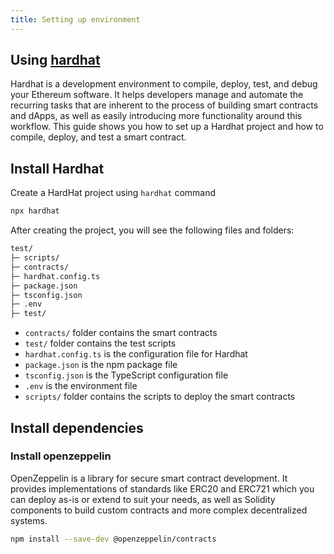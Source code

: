 ```yaml
---
title: Setting up environment
---
```



## Using [hardhat](https://hardhat.org/)

Hardhat is a development environment to compile, deploy, test,
and debug your Ethereum software.
It helps developers manage and automate the recurring tasks
that are inherent to the process of building smart contracts and dApps,
as well as easily introducing more functionality around this workflow.
This guide shows you how to set up a Hardhat project and how to compile, deploy, and test a smart contract.

## Install Hardhat

Create a HardHat project using `hardhat` command

```bash
npx hardhat
```

<InstallHardHat />

After creating the project, you will see the following files and folders:

```bash
test/
├─ scripts/
├─ contracts/
├─ hardhat.config.ts
├─ package.json
├─ tsconfig.json
├─ .env
├─ test/
```

- `contracts/` folder contains the smart contracts
- `test/` folder contains the test scripts
- `hardhat.config.ts` is the configuration file for Hardhat
- `package.json` is the npm package file
- `tsconfig.json` is the TypeScript configuration file
- `.env` is the environment file
- `scripts/` folder contains the scripts to deploy the smart contracts

## Install dependencies

### Install openzeppelin

OpenZeppelin is a library for secure smart contract development.
It provides implementations of standards like ERC20 and ERC721
which you can deploy as-is or extend to suit your needs,
as well as Solidity components to build custom contracts and more complex decentralized systems.

```bash
npm install --save-dev @openzeppelin/contracts
```

